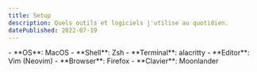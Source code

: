 ```yaml
---
title: Setup
description: Quels outils et logiciels j'utilise au quotidien. 
datePublished: 2022-07-19
---
```



<Wip>
    - **OS**: MacOS
    - **Shell**: Zsh
    - **Terminal**: alacritty
    - **Editor**: Vim (Neovim)
    - **Browser**: Firefox
    - **Clavier**: Moonlander
</Wip>

<UrlPreview url="https://configure.zsa.io/moonlander/layouts/55xWn/latest/0"/>
<UrlPreview url="https://github.com/vahor/.dotfiles"/>
